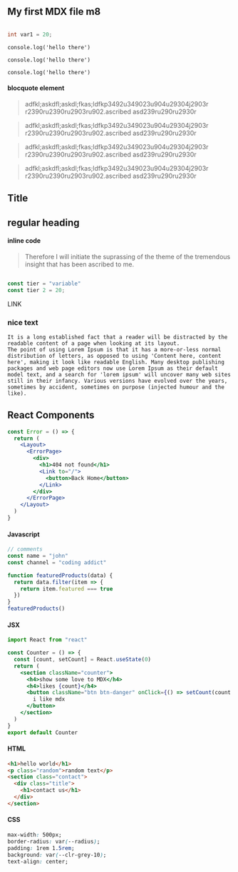 
<section className="mdx-page">

<Logo />

<h2> My first MDX file m8</h2>

```Java

int var1 = 20;

```

`console.log('hello there')`

`console.log('hello there')`

`console.log('hello there')`

<h4>blocquote element</h4>

<blockquote display="default">
  adfkl;askdfl;askdl;fkas;ldfkp3492u349023u904u29304j2903r
  r2390ru2390ru2903ru902.ascribed asd239ru290ru2930r
</blockquote>

<blockquote display="quote">
  adfkl;askdfl;askdl;fkas;ldfkp3492u349023u904u29304j2903r
  r2390ru2390ru2903ru902.ascribed asd239ru290ru2930r
</blockquote>

<blockquote display="warning">
  adfkl;askdfl;askdl;fkas;ldfkp3492u349023u904u29304j2903r
  r2390ru2390ru2903ru902.ascribed asd239ru290ru2930r
</blockquote>

<blockquote display="info">
  adfkl;askdfl;askdl;fkas;ldfkp3492u349023u904u29304j2903r
  r2390ru2390ru2903ru902.ascribed asd239ru290ru2930r
</blockquote>

<h2 title={true}> Title</h2>
<h2> regular heading</h2>
<h4>inline code</h4>

<BlockQuote>
Therefore I will initiate the suprassing of the theme of the tremendous insight that has been ascribed to me.

</BlockQuote>

<div className = "code">

```js

const tier = "variable"
const tier 2 = 20;

```

</div>

<Link to="/about">LINK</Link>

<h3> nice text </h3>

<div className="nice-text">
  <FiInfo className="nice-text-icon"></FiInfo>

    It is a long established fact that a reader will be distracted by the readable content of a page when looking at its layout.
    The point of using Lorem Ipsum is that it has a more-or-less normal distribution of letters, as opposed to using 'Content here, content here', making it look like readable English. Many desktop publishing packages and web page editors now use Lorem Ipsum as their default model text, and a search for 'lorem ipsum' will uncover many web sites still in their infancy. Various versions have evolved over the years, sometimes by accident, sometimes on purpose (injected humour and the like).

</div>

<h2>React Components</h2>

```jsx
const Error = () => {
  return (
    <Layout>
      <ErrorPage>
        <div>
          <h1>404 not found</h1>
          <Link to="/">
            <button>Back Home</button>
          </Link>
        </div>
      </ErrorPage>
    </Layout>
  )
}
```

<LikeButton />

<Counter />

#### Javascript

```js
// comments
const name = "john"
const channel = "coding addict"

function featuredProducts(data) {
  return data.filter(item => {
    return item.featured === true
  })
}
featuredProducts()
```

#### JSX

```jsx
import React from "react"

const Counter = () => {
  const [count, setCount] = React.useState(0)
  return (
    <section className="counter">
      <h4>show some love to MDX</h4>
      <h4>likes {count}</h4>
      <button className="btn btn-danger" onClick={() => setCount(count + 1)}>
        i like mdx
      </button>
    </section>
  )
}
export default Counter
```

#### HTML

```html
<h1>hello world</h1>
<p class="random">random text</p>
<section class="contact">
  <div class="title">
    <h1>contact us</h1>
  </div>
</section>
```

#### CSS

```css
max-width: 500px;
border-radius: var(--radius);
padding: 1rem 1.5rem;
background: var(--clr-grey-10);
text-align: center;
```

</section>
